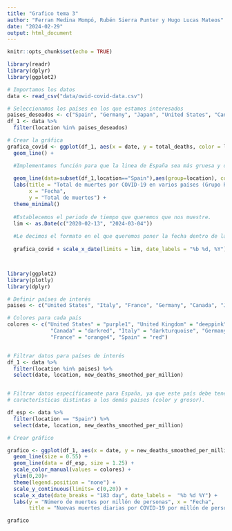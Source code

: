 ```yaml
---
title: "Grafico tema 3"
author: "Ferran Medina Mompó, Rubén Sierra Punter y Hugo Lucas Mateos"
date: "2024-02-29"
output: html_document
---
```


```r
knitr::opts_chunk$set(echo = TRUE)
```

```r
library(readr)
library(dplyr)
library(ggplot2)

# Importamos los datos
data <- read_csv("data/owid-covid-data.csv")

# Seleccionamos los países en los que estamos interesados
paises_deseados <- c("Spain", "Germany", "Japan", "United States", "Canada", "France", "Italy", "United Kingdom")
df_1 <- data %>%
  filter(location %in% paises_deseados)

# Crear la gráfica
grafica_covid <- ggplot(df_1, aes(x = date, y = total_deaths, color = location)) + 
  geom_line() +

  #Implementamos función para que la linea de España sea más gruesa y de color rojo.
  
  geom_line(data=subset(df_1,location=="Spain"),aes(group=location), color="red", size=1.5)
  labs(title = "Total de muertes por COVID-19 en varios países (Grupo R)",
       x = "Fecha",
       y = "Total de muertes") +
  theme_minimal()
  
  #Establecemos el periodo de tiempo que queremos que nos muestre.
  lim <- as.Date(c("2020-02-13", "2024-03-04"))
  
  #Le decimos el formato en el que queremos poner la fecha dentro de la gráfica.
  
  grafica_covid + scale_x_date(limits = lim, date_labels = "%b %d, %Y")




```

```r
library(ggplot2)
library(plotly)
library(dplyr)

# Definir países de interés
paises <- c("United States", "Italy", "France", "Germany", "Canada", "Japan", "United Kingdom", "Spain")

# Colores para cada país
colores <- c("United States" = "purple1", "United Kingdom" = "deeppink", "Japan" = "azure4", 
              "Canada" = "darkred", "Italy" = "darkturquoise", "Germany" = "chartreuse4", 
              "France" = "orange4", "Spain" = "red")


# Filtrar datos para países de interés
df_1 <- data %>%
  filter(location %in% paises) %>%
  select(date, location, new_deaths_smoothed_per_million)


# Filtrar datos específicamente para España, ya que este país debe tener unas 
# características distintas a los demás paises (color y grosor).

df_esp <- data %>%
  filter(location == "Spain") %>%
  select(date, location, new_deaths_smoothed_per_million)

# Crear gráfico 

grafico <- ggplot(df_1, aes(x = date, y = new_deaths_smoothed_per_million, color = location)) +
  geom_line(size = 0.55) +
  geom_line(data = df_esp, size = 1.25) +
  scale_color_manual(values = colores) +
  ylim(0,20)+
  theme(legend.position = "none") +
  scale_y_continuous(limits= c(0,20)) +
  scale_x_date(date_breaks = "183 day", date_labels =  "%b %d %Y") +
  labs(y = "Número de muertes por millón de personas", x = "Fecha", 
       title = "Nuevas muertes diarias por COVID-19 por millón de personas")

grafico

```
